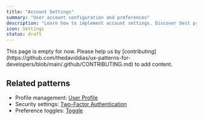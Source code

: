 ```yaml
---
title: "Account Settings"
summary: "User account configuration and preferences"
description: "Learn how to implement account settings. Discover best practices for preference management, privacy controls, and account configuration."
icon: Settings
status: draft
---
```


<Callout type="warning">
  This page is empty for now. Please help us by
  [contributing](https://github.com/thedaviddias/ux-patterns-for-developers/blob/main/.github/CONTRIBUTING.md)
  to add content.
</Callout>

## Related patterns

- Profile management: [User Profile](/patterns/authentication/user-profile)
- Security settings: [Two-Factor Authentication](/patterns/authentication/two-factor)
- Preference toggles: [Toggle](/patterns/forms/toggle)
